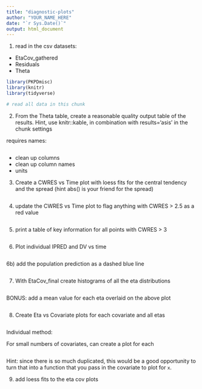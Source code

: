 ```yaml
---
title: "diagnostic-plots"
author: "YOUR_NAME_HERE"
date: "`r Sys.Date()`"
output: html_document
---
```



1) read in the csv datasets:

* EtaCov_gathered
* Residuals
* Theta

```r
library(PKPDmisc)
library(knitr)
library(tidyverse)
```

```r
# read all data in this chunk
```

2) From the Theta table, create a reasonable quality output table of the results.
Hint, use knitr::kable, in combination with results='asis' in the chunk settings

requires names:

```r

```


* clean up columns
* clean up column names
* units

3) Create a CWRES vs Time plot with loess fits for the central tendency and the spread (hint abs() is your friend for the spread)

```r

```

4) update the CWRES vs Time plot to flag anything with CWRES > 2.5 as a red value
```r

```

5) print a table of key information for all points with CWRES > 3

```r

```


6) Plot individual IPRED and DV vs time

```r

```


6b) add the population prediction as a dashed blue line

```r

```

7) With EtaCov_final create histograms of all the eta distributions

```r

```

BONUS: add a mean value for each eta overlaid on the above plot
```r

```

8) Create Eta vs Covariate plots for each covariate and all etas

```r

```


Individual method:

For small numbers of covariates, can create a plot for each
```r

```

Hint: since there is so much duplicated, this would be a good opportunity to turn that into a function that you pass in the covariate to plot for `x`.

9) add loess fits to the eta cov plots

```r

```

